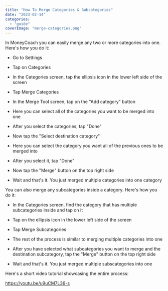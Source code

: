```yaml
---
title: "How To Merge Categories & Subcategories"
date: "2023-02-14"
categories: 
  - "guide"
coverImage: "merge-categories.png"
---
```


In MoneyCoach you can easily merge any two or more categories into one. Here's how you do it:

- Go to Settings

- Tap on Categories

- In the Categories screen, tap the ellipsis icon in the lower left side of the screen

- Tap Merge Categories

- In the Merge Tool screen, tap on the "Add category" button

- Here you can select all of the categories you want to be merged into one

- After you select the categories, tap "Done"

- Now tap the "Select destination category"

- Here you can select the category you want all of the previous ones to be merged into

- After you select it, tap "Done"

- Now tap the "Merge" button on the top right side

- Wait and that's it. You just merged multiple categories into one category

You can also merge any subcategories inside a category. Here's how you do it:

- In the Categories screen, find the category that has multiple subcategories inside and tap on it

- Tap on the ellipsis icon in the lower left side of the screen

- Tap Merge Subcategories

- The rest of the process is similar to merging multiple categories into one

- After you have selected what subcategories you want to merge and the destination subcategory, tap the "Merge" button on the top right side

- Wait and that's it. You just merged multiple subscategories into one

Here's a short video tutorial showcasing the entire process:

https://youtu.be/u9uCM7L36-s

